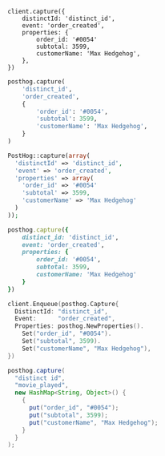 <MultiLanguage selector="tabs">

```node
client.capture({
    distinctId: 'distinct_id',
    event: 'order_created',
    properties: {
        order_id: '#0054'
        subtotal: 3599,
        customerName: 'Max Hedgehog',
    },
})
```

```python
posthog.capture(
    'distinct_id',
    'order_created',
    {
        'order_id': '#0054',
        'subtotal': 3599,
        'customerName': 'Max Hedgehog',
    }
)
```

```php
PostHog::capture(array(
  'distinctId' => 'distinct_id',
  'event' => 'order_created',
  'properties' => array(
    'order_id' => '#0054'
    'subtotal' => 3599,
    'customerName' => 'Max Hedgehog'
  )
));
```

```ruby
posthog.capture({
    distinct_id: 'distinct_id',
    event: 'order_created',
    properties: {
        order_id: '#0054',
        subtotal: 3599,
        customerName: 'Max Hedgehog'
    }
})
```

```go
client.Enqueue(posthog.Capture{
  DistinctId: "distinct_id",
  Event:      "order_created",
  Properties: posthog.NewProperties().
    Set("order_id", "#0054").
    Set("subtotal", 3599).
    Set("customerName", "Max Hedgehog"),
})
```

```java
posthog.capture(
  "distinct id",
  "movie_played",
  new HashMap<String, Object>() {
    {
      put("order_id", "#0054");
      put("subtotal", 3599);
      put("customerName", "Max Hedgehog");
    }
  }
);
```

</MultiLanguage>
